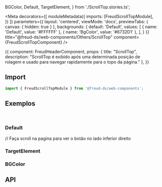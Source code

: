   BGColor,
  Default,
  TargetElement,
} from './ScrollTop.stories.ts';

<Meta
  decorators={[
    moduleMetadata({
      imports: [FreudScrollTopModule],
    })
  ]}
  parameters={{
    layout: 'centered',
    viewMode: 'docs',
    previewTabs: {
      canvas: { hidden: true }
    },
    backgrounds: {
      default: 'Default',
      values: [
        { name: 'Default', value: '#FFFFFF' },
        { name: 'BgColor', value: '#6732D1' },
      ],
    }
  }}
title="@freud-ds/web-components/Others/ScrollTop" component={FreudScrollTopComponent} />

<Story name="Storyname-hidden">
  {{
    component: FreudHeaderComponent,
    props: {
      title: "ScrollTop",
      description: "ScrollTop é exibido após uma determinada posição de rolagem e usado para navegar rapidamente para o topo da página."
    },
  }}
</Story>

## <a id="importing"></a>Import

```ts
import { FreudScrollTopModule } from '@freud-ds/web-components';
```

## <a id="exemplos"></a>Exemplos
<br />

### Default
<Canvas>
  // Faça scroll na pagina para ver o botão no lado inferior direito
  <Story story={Default}/>
</Canvas>

### TargetElement
<Canvas>
  <Story story={TargetElement}/>
</Canvas>

### BGColor
<Canvas>
  <Story story={BGColor}/>
</Canvas>

## <a id="api"></a>API

<ArgsTable of={FreudScrollTopComponent} />
